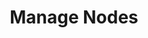 ---
title: Manage Nodes
description: CLI commands for running and managing Node operations.
index: true
---